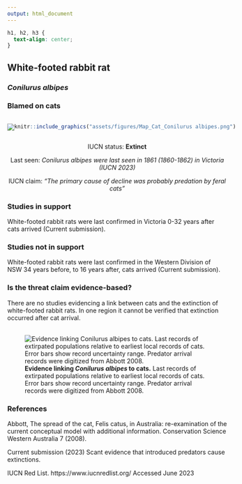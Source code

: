 ```yaml
---
output: html_document
---
```

```css
h1, h2, h3 {
  text-align: center;
}
```

## **White-footed rabbit rat**
### *Conilurus albipes*
### Blamed on cats

:::: {style="display: flex;"}

::: {}

[![](assets/photos/Conilurus albipes.png)](https://www.inaturalist.org/photos/136752?size=original)

:::

::: {}

:::

::: {}
  ```r
  knitr::include_graphics("assets/figures/Map_Cat_Conilurus albipes.png")
  ```
:::

::::

<center>
IUCN status: **Extinct**

Last seen: *Conilurus albipes were last seen in 1861 (1860-1862) in Victoria (IUCN 2023)*

IUCN claim: *"The primary cause of decline was probably predation by feral cats"*

</center>


### Studies in support

White-footed rabbit rats were last confirmed in Victoria 0-32 years after cats arrived (Current submission).

### Studies not in support

White-footed rabbit rats were last confirmed in the Western Division of NSW 34 years before, to 16 years after, cats arrived (Current submission).

### Is the threat claim evidence-based?

There are no studies evidencing a link between cats and the extinction of white-footed rabbit rats. In one region it cannot be verified that extinction occurred after cat arrival.
<br>
<br>

![**Evidence linking *Conilurus albipes* to cats.** Last records of extirpated populations relative to earliest local records of cats. Error bars show record uncertainty range. Predator arrival records were digitized from Abbott 2008.](assets/figures/Main_Evidence_Cat_Conilurus albipes.png)

### References



Abbott, The spread of the cat, Felis catus, in Australia: re-examination of the current conceptual model with additional information. Conservation Science Western Australia 7 (2008).

Current submission (2023) Scant evidence that introduced predators cause extinctions.

IUCN Red List. https://www.iucnredlist.org/ Accessed June 2023


